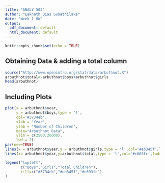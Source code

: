 ```yaml
---
title: "ANALY 502"
author: "Laknath Dias Gunathilake"
date: "Week 1 HW"
output:
  pdf_document: default
  html_document: default
---
```


```r
knitr::opts_chunk$set(echo = TRUE)
```

## Obtaining Data & adding a total column


```r
source("http://www.openintro.org/stat/data/arbuthnot.R")
arbuthnot$total<-arbuthnot$boys+arbuthnot$girls
head(arbuthnot)
```

## Including Plots


```r

plot(x = arbuthnot$year,
     y = arbuthnot$boys,type = 'l',
     col='#3734eb',
     xlab = 'Year',
     ylab = 'Number of Children',
     main="Arbuthnot Data",
     ylim = c(2500,20000),
     lwd = 2)
par(new=TRUE)
lines(x = arbuthnot$year,y = arbuthnot$girls,type = 'l',col='#eb345f',lwd=2)
lines(x= arbuthnot$year,y=arbuthnot$total,type = 'l',col='#c603fc',lwd=3)

legend("topleft",
       c("Boys","Girls","Total Children"),
       fill=c("#3734eb","#eb345f","#c603fc")
)

```


